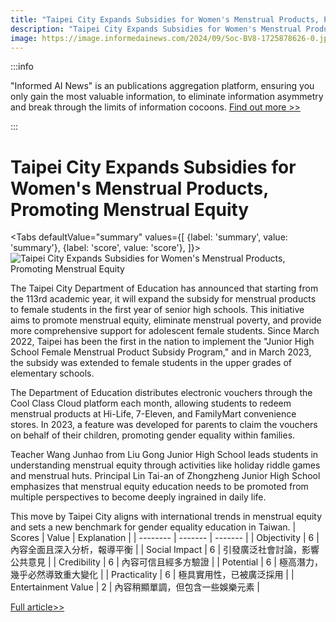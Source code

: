 ```yaml
---
title: "Taipei City Expands Subsidies for Women's Menstrual Products, Promoting Menstrual Equity"
description: "Taipei City Expands Subsidies for Women's Menstrual Products, Promoting Menstrual Equity"
image: https://image.informedainews.com/2024/09/Soc-BV8-1725878626-0.jpg
---
```



:::info

"Informed AI News" is an publications aggregation platform, ensuring you only gain the most valuable information, to eliminate information asymmetry and break through the limits of information cocoons.  [Find out more >>](/)

:::

# Taipei City Expands Subsidies for Women's Menstrual Products, Promoting Menstrual Equity


<Tabs
	defaultValue="summary"
	values={[
	{label: 'summary', value: 'summary'},
	{label: 'score', value: 'score'},
]}>
<TabItem value="summary">
<img
  src="https://image.informedainews.com/2024/09/Soc-BV8-1725878626-0.jpg"
  alt="Taipei City Expands Subsidies for Women's Menstrual Products, Promoting Menstrual Equity"
/>



The Taipei City Department of Education has announced that starting from the 113rd academic year, it will expand the subsidy for menstrual products to female students in the first year of senior high schools. This initiative aims to promote menstrual equity, eliminate menstrual poverty, and provide more comprehensive support for adolescent female students. Since March 2022, Taipei has been the first in the nation to implement the "Junior High School Female Menstrual Product Subsidy Program," and in March 2023, the subsidy was extended to female students in the upper grades of elementary schools.

The Department of Education distributes electronic vouchers through the Cool Class Cloud platform each month, allowing students to redeem menstrual products at Hi-Life, 7-Eleven, and FamilyMart convenience stores. In 2023, a feature was developed for parents to claim the vouchers on behalf of their children, promoting gender equality within families.

Teacher Wang Junhao from Liu Gong Junior High School leads students in understanding menstrual equity through activities like holiday riddle games and menstrual huts. Principal Lin Tai-an of Zhongzheng Junior High School emphasizes that menstrual equity education needs to be promoted from multiple perspectives to become deeply ingrained in daily life.

This move by Taipei City aligns with international trends in menstrual equity and sets a new benchmark for gender equality education in Taiwan.
</TabItem>
<TabItem value="score">
	| Scores     | Value   | Explanation |
	| -------- | ------- | ------- |
	| Objectivity  | 6    | 內容全面且深入分析，報導平衡    |
	| Social Impact | 6     | 引發廣泛社會討論，影響公共意見    |
	| Credibility    | 6    | 內容可信且經多方驗證    |
	| Potential    | 6    | 極高潛力，幾乎必然導致重大變化    |
	| Practicality    | 6    | 極具實用性，已被廣泛採用    |
	| Entertainment Value    | 2    | 內容稍顯單調，但包含一些娛樂元素    |
</TabItem>
</Tabs>

[Full article>>](https://today.line.me/tw/v2/article/PGPX258)
